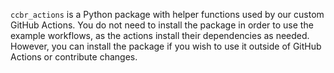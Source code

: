 
`ccbr_actions` is a Python package with helper functions used by our custom GitHub Actions.
You do not need to install the package in order to use the example workflows,
as the actions install their dependencies as needed.
However, you can install the package if you wish to use it outside of GitHub Actions or contribute changes.

